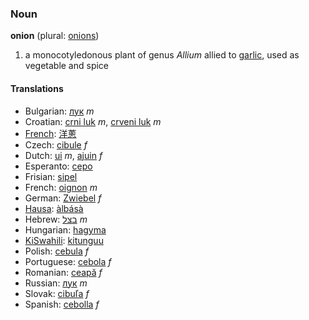 ===Noun===
'''onion''' (plural: [[onions]])

# a monocotyledonous plant of genus ''Allium '' allied to [[garlic]], used as vegetable and spice


====Translations====
*Bulgarian: [[лук]] ''m''
*Croatian: [[crni luk]] ''m'', [[ crveni luk]] ''m''
*[[French]]: [[洋蔥]]
*Czech: [[cibule]] ''f''
*Dutch: [[ui]] ''m'', [[ajuin]] ''f''
*Esperanto: [[cepo]]
*Frisian: [[sipel]]
*French: [[oignon]] ''m''
*German: [[Zwiebel]] ''f''
*[[Hausa]]: [[àlbásà]]
*Hebrew: [[בצל]] ''m''
*Hungarian: [[hagyma]] 
*[[KiSwahili]]: [[kitunguu]]
*Polish: [[cebula]] ''f''
*Portuguese: [[cebola]] ''f''
*Romanian: [[ceapă]] ''f''
*Russian: [[лук]] ''m''
*Slovak: [[cibuľa]] ''f''
*Spanish: [[cebolla]] ''f''